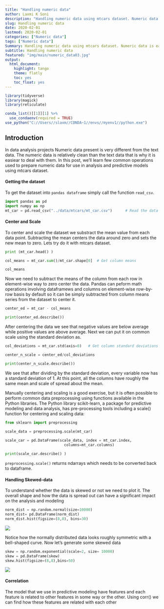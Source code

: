 ```yaml
---
title: "Handling numeric data"
author: Laxmi K Soni 
description: "Handling numeric data using mtcars dataset. Numeric data is easiar to deal with in Data analysis projects"
slug: Handling numeric data
date: 2020-02-01
lastmod: 2020-02-01
categories: ["Numeric data"]
tags: ["Numeric data"]
Summary: Handling numeric data using mtcars dataset. Numeric data is easiar to deal with in Data analysis projects
subtitle: Handling numeric data
featured: "img/main/numeric_data03.jpg"
output:
  html_document:
    highlight: tango
    theme: flatly
    toc: yes
    toc_float: yes
---
```




```r
library(tidyverse)
library(magick)
library(reticulate)

conda_list()[[1]][1] %>% 
  use_condaenv(required = TRUE)
use_python("C://Users//slaxm//CONDA~1//envs//myenv1//python.exe")


```

## Introduction

In data analysis projects Numeric data present is very different from the text data. The numeric data is relatively clean than the text data that is why it is easiear to deal with them. In this post, we'll learn few common operations used to prepare numeric data for use in analysis and predictive models using mtcars dataset.


#### Getting the dataset

To get the dataset into `pandas dataframe` simply call the function `read_csv`.

```python
import pandas as pd
import numpy as np
mt_car = pd.read_csv("../data/mtcars/mt_car.csv")      # Read the data
```

#### Center and Scale

To center and scale the dataset we substract the mean value from each data point. Subtracting the mean centers the data around zero and sets the new mean to zero. Lets try do it with mtcars dataset.

```python

print (mt_car.head() )

col_means = mt_car.sum()/mt_car.shape[0]  # Get column means

col_means
```


Now we need to subtract the means of the column from each row in element-wise way to zero center the data. Pandas can peform math operations involving dataframews and columns on element-wise row-by-row basis by default so it can be simply subtracted from column means series from the dataset to center it.


```python

center_ed = mt_car - col_means

print(center_ed.describe())

```

After centering the data we see that negative values are below average while positive values are above average. Next we can put it on common scale using the standard deviation as.

```python

col_deviations = mt_car.std(axis=0)   # Get column standard deviations

center_n_scale = center_ed/col_deviations 

print(center_n_scale.describe())
```


We see that after dividing by the standard deviation, every variable now has a standard deviation of 1. At this point, all the columns have roughly the same mean and scale of spread about the mean.

Manually centering and scaling is a good exercise, but it is often possible to perform common data preprocessing using functions available in the Python libraries. The Python library scikit-learn, a package for predictive modeling and data analysis, has pre-processing tools including a scale() function for centering and scaling data:

```python

from sklearn import preprocessing

scale_data = preprocessing.scale(mt_car)  
 
scale_car = pd.DataFrame(scale_data, index = mt_car.index,
                           columns=mt_car.columns)

print(scale_car.describe() )
```

`preprocessing.scale()` returns ndarrays which needs to be converted back to dataframe.

#### Handling Skewed-data
To understand whether the data is skewed or not we need to plot it. The overall shape and how the data is spread out can have a significant impact on the analysis and modeling


```python

norm_dist = np.random.normal(size=10000) 
norm_dist= pd.DataFrame(norm_dist)
norm_dist.hist(figsize=(8,8), bins=30)

```

![](/img/main/normdist.png)

Notice how the normally distributed data looks roughly symmetric with a bell-shaped curve. Now let's generate some skewed data

```python

skew = np.random.exponential(scale=2, size= 10000) 
skew = pd.DataFrame(skew)
skew.hist(figsize=(8,8),bins=50)

```

![](/img/main/skewedist.png)

#### Correlation

The model that we use in predictive modeling have features and each feature is related to other features in some way or the other. Using corr() we can find how these features are related with each other
